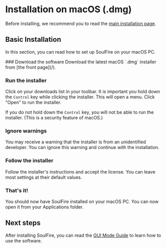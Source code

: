 
# Installation on macOS (.dmg)

Before installing, we recommend you to read the [main installation page](/docs/installation).

## Basic Installation

In this section, you can read how to set up SoulFire on your macOS PC.

<Steps>
  ### Download the software
  Download the latest macOS `.dmg` installer from [the front page](/).

  ### Run the installer
  Click on your downloads list in your toolbar. It is important you hold down the `Control` key while clicking the
  installer.
  This will open a menu. Click "Open" to run the installer.

  If you do not hold down the `Control` key, you will not be able to run the installer. (This is a security feature of
  macOS.)

  ### Ignore warnings
  You may receive a warning that the installer is from an unidentified developer.
  You can ignore this warning and continue with the installation.

  ### Follow the installer
  Follow the installer's instructions and accept the license. You can leave most settings at their default values.

  ### That's it!
  You should now have SoulFire installed on your macOS PC. You can now open it from your Applications folder.
</Steps>

## Next steps

After installing SoulFire, you can read the [GUI Mode Guide](/docs/guides/gui-mode) to learn how to use the software.
